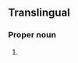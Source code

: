 ==Translingual==
{{wikipedia}}
{{wikispecies}}
===Proper noun===
{{head|mul|proper noun|head=''[[Achatinella]] {{epilang|pulcherrima||la}}''}}

# {{taxon|species|genus|Achatinella|a species of [[gastropod]] which is [[endemic]] to [[Oahu]] in the US Hawaiian islands and currently an [[endangered species]]}}